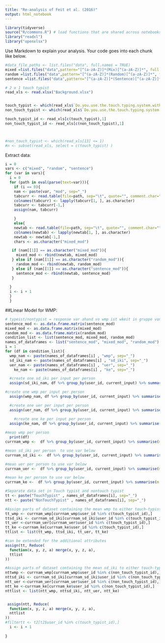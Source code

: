 ```yaml
---
title: "Re-analysis of Feit et al. (2016)"
output: html_notebook
---
```


```r
library(tidyverse)
source("R/commons.R") # load functions that are shared across notebooks
library("readxl")
library("openxlsx")
```

Use Markdown to explain your analysis. Your code goes into each chunk like below.

```r
#data_file_paths <- list.files("data", full.names = TRUE)
mixed =list.files("data",pattern="[^(a-zA-Z)]*(Mix)[^(a-zA-Z)]*", full.names = TRUE)
random =list.files("data",pattern="[^(a-zA-Z)]*(Random)[^(a-zA-Z)]*", full.names = TRUE)
sentence =list.files("data",pattern="[^(a-zA-Z)]*(Sentence)[^(a-zA-Z)]*", full.names = TRUE)

# 2 x 1 touch typist
read_xls <- read.xlsx("Background.xlsx")


touch_typist <- which(read_xls$`Do.you.use.the.touch.typing.system.with.all.10.fingers?.If.so,.how.many.years.of.experience.do.you.have?`>= 1)
non_touch_typist <- which(read_xls$`Do.you.use.the.touch.typing.system.with.all.10.fingers?.If.so,.how.many.years.of.experience.do.you.have?`< 1)

touch_typist_id <- read_xls[c(touch_typist),1]
non_touch_typist_id <- read_xls[c(non_touch_typist),1]



#non_touch_typist <- which(read_xls[13] <= 1)
#n <- subset(read_xls, select = c(touch_typist) )

```

Extract data:
```r
i = 0
vars <- c("mixed", "random", "sentence")
for (var in vars){
  i = 0
  for (path in eval(parse(text=var))){
    if (i == 0){
    nam <- paste(var, "mod", sep="_")
    tabcurr <- read.table(file=path, sep="\t", quote="", comment.char="")
    colnames(tabcurr) <- lapply(tabcurr[1, ], as.character)
    tabcurr <- tabcurr[-1,]
    assign(nam, tabcurr)

    }
    else{
    newtab <- read.table(file=path, sep="\t", quote="", comment.char="")
    colnames(newtab) <- lapply(newtab[1, ], as.character)
    newtab <- newtab[-1,]
    chars <- as.character("mixed_mod")

   if (nam[[1]] == as.character("mixed_mod")){
     mixed_mod <- rbind(newtab, mixed_mod)
   } else if (nam[[1]] == as.character("random_mod")){
     random_mod <- rbind(newtab, random_mod)
   } else if (nam[[1]] == as.character("sentence_mod")){
     sentence_mod <- rbind(newtab, sentence_mod)
   }
    
  }
  i <- i + 1
  }
  }

```
##Linear Model for WMP:
```r
# typeist/nontypist = response var ahand vo wmp ist wkeit in gruppe von ty or nty so höcht.
sentence_mod <- as.data.frame.matrix(sentence_mod)
mixed_mod <- as.data.frame.matrix(mixed_mod)
random_mod <- as.data.frame.matrix(random_mod)
condition_list <- list(sentence_mod, mixed_mod, random_mod)
names_of_dataframes <- list("sentence_mod", "mixed_mod", "random_mod")
i = 1
for (df in condition_list){
  wmp_nam <- paste(names_of_dataframes[i] , "wmp", sep="_")
  sd_iki_nam <- paste(names_of_dataframes[i] , "sd_iki", sep="_")
  uer_nam <- paste(names_of_dataframes[i] , "uer", sep="_")
    ke_nam <- paste(names_of_dataframes[i] , "ke", sep="_")

  #create one sd_iki per input per person  
  assign(sd_iki_nam, df %>% group_by(user_id, current_input) %>% summarise(mean_iki = mean(as.numeric(sd_iki)))%>% group_by(user_id) %>% summarise(mean_sd_iki= mean(as.numeric(mean_iki))))

#create one wmp per input per person  
  assign(wmp_nam, df %>% group_by(user_id, current_input) %>% summarise(m_wmp = mean(as.numeric(wpm)))%>% group_by(user_id) %>% summarise(mean_wmp= mean(as.numeric(m_wmp))))

  #create one uer per input per person  
  assign(uer_nam, df %>% group_by(user_id, current_input) %>% summarise(m_uer = mean(as.numeric(uer)))%>% group_by(user_id) %>% summarise(mean_uer= mean(as.numeric(m_uer))))

    #create one ke per input per person  
  assign(ke_nam, df %>% group_by(user_id, current_input) %>% summarise(m_ke = mean(as.numeric(ke)))%>% group_by(user_id) %>% summarise(mean_ke= mean(as.numeric(m_ke))))
  
#mean wmp per person  
  print(df)
currnam_wmp <-  df %>% group_by(user_id, current_input) %>% summarise(m = mean(as.numeric(wpm)))%>% group_by(user_id) %>% summarise(mean_wmp_per_person = mean(as.numeric(m)))

#mean sd_iki per person  to use var below
currnam_sd_iki <-  df %>% group_by(user_id, current_input) %>% summarise(m = mean(as.numeric(sd_iki)))%>% group_by(user_id) %>% summarise(mean_sd_iki_per_person = mean(as.numeric(m)))

#mean uer per person to use var below
currnam_uer <-  df %>% group_by(user_id, current_input) %>% summarise(m = mean(as.numeric(uer)))%>% group_by(user_id) %>% summarise(mean_uer_per_person = mean(as.numeric(m)))

#mean ke per person to use var below
currnam_ke <-  df %>% group_by(user_id, current_input) %>% summarise(m = mean(as.numeric(ke)))%>% group_by(user_id) %>% summarise(mean_ke_per_person = mean(as.numeric(m)))

#Separate data set in Touch typist and nontouch typist
tt <- paste("TouchTypist" , names_of_dataframes[i], sep="_")
ntt <- paste("NonTouchTypist" , names_of_dataframes[i], sep="_")

#Assign parts of dataset containing the mean wmp to either touch-typist or non-touch typist
tt_wmp <- currnam_wmp[currnam_wmp$user_id %in% c(touch_typist_id),]
ttsd_iki <- currnam_sd_iki[currnam_sd_iki$user_id %in% c(touch_typist_id),]
tt_uer <-currnam_uer[currnam_uer$user_id %in% c(touch_typist_id),]
tt_ke <-currnam_ke[currnam_ke$user_id %in% c(touch_typist_id),]
ttlist <- list(tt_wmp, ttsd_iki, tt_uer, tt_ke)

#can be extended for the additional attributes
assign(tt, Reduce(
  function(x, y, z, a) merge(x, y, z, a), 
  ttlist
))

#Assign parts of dataset containing the mean sd_iki to either touch-typist or non-touch typist
nttwmp <- currnam_wmp[currnam_wmp$user_id %in% c(non_touch_typist_id),]
nttsd_iki <- currnam_sd_iki[currnam_sd_iki$user_id %in% c(non_touch_typist_id),]
ntt_uer <-currnam_uer[currnam_uer$user_id %in% c(non_touch_typist_id),]
ntt_ke <-currnam_ke[currnam_ke$user_id %in% c(non_touch_typist_id),]
nttlist <- list(ntt_wmp, nttsd_iki, ntt_uer, ntt_ke)


 assign(ntt, Reduce(
  function(x, y, z, a) merge(x, y, z, a), 
  nttlist
)) 
#filtertt <- t2[t2$user_id %in% c(touch_typist_id),]
  i <- i + 1
  
}
```